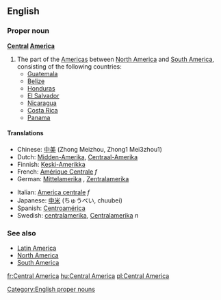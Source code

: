 ==English==

===Proper noun===
'''[[Central]] [[America]]'''

# The part of the [[Americas]] between [[North America]] and [[South America]], consisting of the following countries:
#*[[Guatemala]]
#*[[Belize]]
#*[[Honduras]]
#*[[El Salvador]]
#*[[Nicaragua]]
#*[[Costa Rica]]
#*[[Panama]]

====Translations====
{{top}}
*Chinese: [[中美]] (Zhong Meizhou, Zhong1 Mei3zhou1)
*Dutch: [[Midden-Amerika]], [[Centraal-Amerika]]
*Finnish: [[Keski-Amerikka]]
*French: [[Amérique Centrale]] ''f''
*German: [[Mittelamerika]] {{n}}, [[Zentralamerika]] {{n}}
{{mid}}
*Italian: [[America centrale]] ''f''
*Japanese: [[中米]] (ちゅうべい, chuubei)
*Spanish: [[Centroamérica]]
*Swedish: [[centralamerika]], [[Centralamerika]] ''n''
{{bottom}}

===See also===
*[[Latin America]]
*[[North America]]
*[[South America]]

[[Category:English proper nouns]]

[[fr:Central America]]
[[hu:Central America]]
[[pl:Central America]]